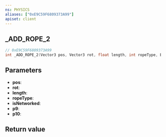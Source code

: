 ```yaml
---
ns: PHYSICS
aliases: ["0xE9C59F6809373A99"]
apiset: client
---
```

## _ADD_ROPE_2

```c
// 0xE9C59F6809373A99
int _ADD_ROPE_2(Vector3 pos, Vector3 rot, float length, int ropeType, BOOL isNetworked, int p9, float p10);
```


## Parameters
* **pos**:
* **rot**:
* **length**:
* **ropeType**:
* **isNetworked**:
* **p9**:
* **p10**:

## Return value
